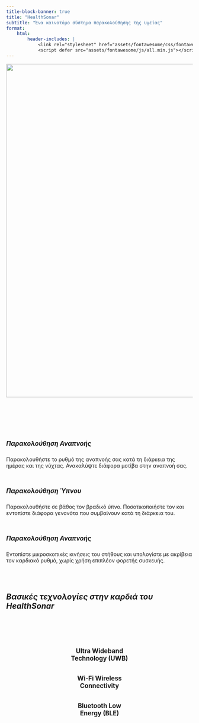 ```yaml
---
title-block-banner: true
title: "HealthSonar"
subtitle: "Ένα καινοτόμο σύστημα παρακολούθησης της υγείας"
format:
    html:
        header-includes: |
            <link rel="stylesheet" href="assets/fontawesome/css/fontawesome.min.css">
            <script defer src="assets/fontawesome/js/all.min.js"></script>
---
```


![](/assets/images/banner.png){width=900 fig-align="center" fig-alt="HealthSonar logo."}

<!-- <body>
<h1><i><b>Ένα καινοτόμο σύστημα παρακολούθησης της υγείας</b></i></h1>
</body> -->

<br>
<br>
<br>

:::: {.grid}

::: {.g-col-12 .g-col-md-4}
<div class="card mb-2">
<div class="card-body">
<center><i class="fa-solid fa-lungs fa-3x" style="color:#2780e3"></i></center><br>
<h5 class="card-title"><big><b>Παρακολούθηση Αναπνοής</b></big></h5>
<p class="card-text">
Παρακολουθήστε το ρυθμό της αναπνοής σας κατά τη διάρκεια της ημέρας και της νύχτας.
Ανακαλύψτε διάφορα μοτίβα στην αναπνοή σας.
</p>
<!-- <a href="posts.html" class="btn btn-info stretched-link">Start reading</a> -->
</div>
</div>
:::

::: {.g-col-12 .g-col-md-4}
<div class="card mb-2">
<div class="card-body">
<center><i class="fa-solid fa-moon fa-3x" style="color:#000000"></i></center><br>
<h5 class="card-title"><big><b>Παρακολούθηση Ύπνου</b></big></h5>
<p class="card-text">
Παρακολουθήστε σε βάθος τον βραδικό ύπνο.
Ποσοτικοποιήστε τον και εντοπίστε διάφορα γενονότα που συμβαίνουν κατά τη διάρκεια του.
</p>
<!-- <a href="posts.html" class="btn btn-info stretched-link">Start reading</a> -->
</div>
</div>
:::

::: {.g-col-12 .g-col-md-4}
<div class="card mb-2">
<div class="card-body">
<center><i class="fa-solid fa-heart fa-3x" style="color:#c50f0f"></i></center><br>
<h5 class="card-title"><big><b>Παρακολούθηση Αναπνοής</b></big></h5>
<p class="card-text">
Εντοπίστε μικροσκοπικές κινήσεις του στήθους και υπολογίστε με ακρίβεια τον καρδιακό ρυθμό, χωρίς χρήση επιπλέον φορετής συσκευής.
</p>
<!-- <a href="posts.html" class="btn btn-info stretched-link">Start reading</a> -->
</div>
</div>
:::

::::

<br>
<br>

<body>
<h2><i>Βασικές τεχνολογίες στην καρδιά του HealthSonar</i></h2>
</body>

<br>
<br>

:::::{.grid}

::: {.g-col-12 .g-col-md-4}
<div class="card-body">
<center>
<i class="fa-solid fa-satellite-dish fa-3x" style="color:#000000"></i><br><br>
<big><b>Ultra Wideband<br>Technology (UWB)</b></big>
</center>
</div>
:::


::: {.g-col-12 .g-col-md-4}
<div class="card-body">
<center>
<i class="fa-solid fa-wifi fa-3x" style="color:#000000"></i><br><br>
<big><b>Wi-Fi Wireless<br>Connectivity</b></big>
</center>
</div>
:::

::: {.g-col-12 .g-col-md-4}
<div class="card-body">
<center>
<i class="fa-brands fa-bluetooth-b fa-3x" style="color:#000000"></i><br><br>
<big><b>Bluetooth Low<br>Energy (BLE)</b></big>
</center>
</div>
:::

:::::

<br>
<br>
<br>
<br>
<br>